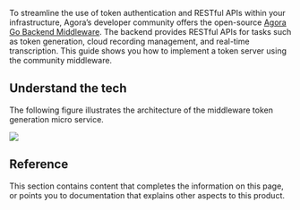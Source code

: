 
To streamline the use of token authentication and RESTful APIs within your infrastructure, Agora’s developer community offers the open-source [Agora Go Backend Middleware](https://github.com/AgoraIO-Community/agora-go-backend-middleware). The backend provides RESTful APIs for tasks such as token generation, cloud recording management, and real-time transcription. This guide shows you how to implement a token server using the community middleware.

## Understand the tech

The following figure illustrates the architecture of the middleware token generation micro service.

![](/images/common/middleware-token-generation.svg)


<MiddlewareSetup />

<MiddlewareTokenGeneration />

## Reference

This section contains content that completes the information on this page, or points you to documentation that explains other aspects to this product.

<TokenGenerationAPI />
